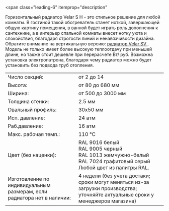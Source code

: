 <span
  class="leading-6"
  itemprop="description"
>
  <meta
    name="countryOfOrigin"
    content="Россия"
  />
  Горизонтальный радиатор Velar S H - это стильное решение для любой комнаты. В гостиной
  такой обогреватель станет ноткой, завершающей общую картину помещения, в ванной
  будет играть роль дополнения к сантехнике, а в интерьер спальной комнаты внесет
  нотку уюта и спокойствия, благодаря строгости линий и ненавязчивости дизайна.
</span>
<span class="leading-6">
  Обратите внимание на вертикальную версию: [
  <span class="text-red-500 hover:underline">радиатор Velar SV</span>
  ](/model/sv). Модель не только имеет более высокую теплоотдачу при меньшей длине,
  но также стоит дешевле при перерасчете Вт/ руб. Возможна установка электропатрона,
  благодаря чему радиатор можно будет установить без подвода труб отопления.
</span>

<table class="text-xs w-full">
  <tr class="hover:bg-neutral-100">
    <td class="py-1 px-1">Число секций:</td>
    <td class="py-1">от 2 до 14</td>
  </tr>
  <tr class="hover:bg-neutral-100">
    <td class="py-1 px-1">Высота:</td>
    <td class="py-1">от 80 до 680 мм</td>
  </tr>
  <tr class="hover:bg-neutral-100">
    <td class="py-1 px-1">Ширина:</td>
    <td class="py-1">от 500 до 3000 мм</td>
  </tr>
  <tr class="hover:bg-neutral-100">
    <td class="py-1 px-1">Толщина стенки:</td>
    <td class="py-1">2.5 мм</td>
  </tr>
  <tr class="hover:bg-neutral-100">
    <td class="py-1 px-1">Овальный профиль:</td>
    <td class="py-1">30х50 мм</td>
  </tr>
  <tr class="hover:bg-neutral-100">
    <td class="py-1 px-1">Исп. давление:</td>
    <td class="py-1">24 атм</td>
  </tr>
  <tr class="hover:bg-neutral-100">
    <td class="py-1 px-1">Раб.давление:</td>
    <td class="py-1">16 атм</td>
  </tr>
  <tr class="hover:bg-neutral-100">
    <td class="py-1 px-1">Макс. рабочая темп.:</td>
    <td class="py-1">110 °C</td>
  </tr>
  <tr class="hover:bg-neutral-100 ">
    <td class="py-1 px-1 align-top">Цвет (без наценки):</td>
    <td class="py-1">RAL 9016 белый<br/>RAL 9005 черный<br/>RAL 1013 жемчужно-белый<br/>RAL 7024 графитовый серый<br/>Любой цвет из палитры RAL.</td>
  </tr>
  <tr class="hover:bg-neutral-100">
    <td class="py-1 px-1 align-top">Изготовление по индивидуальным размерам, если радиатора нет в наличии:</td>
    <td class="py-1 align-top">4 недели (без учета достаки; сроки могут меняться из-за загрузки производства; уточняйте актуальные сроки у менеджеров магазина)</td>
  </tr>
</table>
